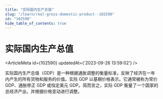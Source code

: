 ```yaml
---
title: "实际国内生产总值"
slug: "/learn/real-gross-domestic-product--102590"
id: "102590"
hide_table_of_contents: true
---
```



# 实际国内生产总值

<ArticleMeta id={102590} updatedAt={'2023-09-26 13:59:02'} />
<div className='border-solid border-b border-t-0 my-4 border-[var(--ifm-color-gray-300)]' />

实际国内生产总值（GDP）是一种根据通胀调整的衡量标准，反映了经济在一年内产生的所有货物和服务的价值。实际 GDP 以基期价格表示。它通常被称为常价 GDP、通胀修正 GDP 或恒定美元 GDP。简而言之，实际 GDP 衡量了一个国家的总经济产出，并根据价格变动进行调整。
